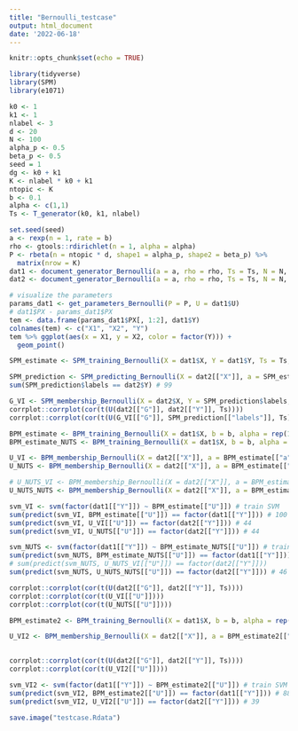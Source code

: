 ```yaml
---
title: "Bernoulli_testcase"
output: html_document
date: '2022-06-18'
---
```


```r
knitr::opts_chunk$set(echo = TRUE)
```
```r
library(tidyverse)
library(SPM)
library(e1071)
```


```r
k0 <- 1
k1 <- 1
nlabel <- 3
d <- 20
N <- 100
alpha_p <- 0.5
beta_p <- 0.5
seed = 1
dg <- k0 + k1
K <- nlabel * k0 + k1
ntopic <- K
b <- 0.1
alpha <- c(1,1)
Ts <- T_generator(k0, k1, nlabel)

```

```r
set.seed(seed)
a <- rexp(n = 1, rate = b)
rho <- gtools::rdirichlet(n = 1, alpha = alpha)
P <- rbeta(n = ntopic * d, shape1 = alpha_p, shape2 = beta_p) %>%
  matrix(nrow = K)
dat1 <- document_generator_Bernoulli(a = a, rho = rho, Ts = Ts, N = N, P = P, seed = 1)
dat2 <- document_generator_Bernoulli(a = a, rho = rho, Ts = Ts, N = N, P = P, seed = 2)
```
```r
# visualize the parameters
params_dat1 <- get_parameters_Bernoulli(P = P, U = dat1$U)
# dat1$PX - params_dat1$PX
tem <- data.frame(params_dat1$PX[, 1:2], dat1$Y)
colnames(tem) <- c("X1", "X2", "Y")
tem %>% ggplot(aes(x = X1, y = X2, color = factor(Y))) +
  geom_point()

```

```r
SPM_estimate <- SPM_training_Bernoulli(X = dat1$X, Y = dat1$Y, Ts = Ts, b = b, alpha = alpha, alpha_p = alpha_p, beta_p = beta_p, VI = TRUE)
```
```r
SPM_prediction <- SPM_predicting_Bernoulli(X = dat2[["X"]], a = SPM_estimate$a, rho = SPM_estimate$rho, Ts = Ts, P = SPM_estimate$P)
sum(SPM_prediction$labels == dat2$Y) # 99

G_VI <- SPM_membership_Bernoulli(X = dat2$X, Y = SPM_prediction$labels, a = SPM_estimate$a, rho = SPM_estimate$rho, Ts = Ts, P = SPM_estimate$P, VI = TRUE )
corrplot::corrplot(cor(t(U(dat2[["G"]], dat2[["Y"]], Ts))))
corrplot::corrplot(cor(t(U(G_VI[["G"]], SPM_prediction[["labels"]], Ts))))
```

```r
BPM_estimate <- BPM_training_Bernoulli(X = dat1$X, b = b, alpha = rep(1, ntopic), alpha_p = alpha_p, beta_p = beta_p, ntopic = ntopic, VI = TRUE)
BPM_estimate_NUTS <- BPM_training_Bernoulli(X = dat1$X, b = b, alpha = rep(1, ntopic), alpha_p = alpha_p, beta_p = beta_p, ntopic = ntopic, VI = FALSE)

U_VI <- BPM_membership_Bernoulli(X = dat2[["X"]], a = BPM_estimate[["a"]], rho = BPM_estimate[["rho"]], P = BPM_estimate[["P"]], VI = TRUE)
U_NUTS <- BPM_membership_Bernoulli(X = dat2[["X"]], a = BPM_estimate[["a"]], rho = BPM_estimate[["rho"]], P = BPM_estimate[["P"]], VI = FALSE)

# U_NUTS_VI <- BPM_membership_Bernoulli(X = dat2[["X"]], a = BPM_estimate_NUTS[["a"]], rho = BPM_estimate_NUTS[["rho"]], P = BPM_estimate_NUTS[["P"]], VI = TRUE) failed
U_NUTS_NUTS <- BPM_membership_Bernoulli(X = dat2[["X"]], a = BPM_estimate_NUTS[["a"]], rho = BPM_estimate_NUTS[["rho"]], P = BPM_estimate_NUTS[["P"]], VI = FALSE)

svm_VI <- svm(factor(dat1[["Y"]]) ~ BPM_estimate[["U"]]) # train SVM
sum(predict(svm_VI, BPM_estimate[["U"]]) == factor(dat1[["Y"]])) # 100
sum(predict(svm_VI, U_VI[["U"]]) == factor(dat2[["Y"]])) # 44
sum(predict(svm_VI, U_NUTS[["U"]]) == factor(dat2[["Y"]])) # 44

svm_NUTS <- svm(factor(dat1[["Y"]]) ~ BPM_estimate_NUTS[["U"]]) # train SVM
sum(predict(svm_NUTS, BPM_estimate_NUTS[["U"]]) == factor(dat1[["Y"]])) # 98
# sum(predict(svm_NUTS, U_NUTS_VI[["U"]]) == factor(dat2[["Y"]])) 
sum(predict(svm_NUTS, U_NUTS_NUTS[["U"]]) == factor(dat2[["Y"]])) # 46

corrplot::corrplot(cor(t(U(dat2[["G"]], dat2[["Y"]], Ts))))
corrplot::corrplot(cor(t(U_VI[["U"]])))
corrplot::corrplot(cor(t(U_NUTS[["U"]])))
```
```r
BPM_estimate2 <- BPM_training_Bernoulli(X = dat1$X, b = b, alpha = rep(1, 2), alpha_p = alpha_p, beta_p = beta_p, ntopic = 2, VI = TRUE)

U_VI2 <- BPM_membership_Bernoulli(X = dat2[["X"]], a = BPM_estimate2[["a"]], rho = BPM_estimate2[["rho"]], P = BPM_estimate2[["P"]], VI = TRUE)
  

corrplot::corrplot(cor(t(U(dat2[["G"]], dat2[["Y"]], Ts))))
corrplot::corrplot(cor(t(U_VI2[["U"]])))

svm_VI2 <- svm(factor(dat1[["Y"]]) ~ BPM_estimate2[["U"]]) # train SVM
sum(predict(svm_VI2, BPM_estimate2[["U"]]) == factor(dat1[["Y"]])) # 88
sum(predict(svm_VI2, U_VI2[["U"]]) == factor(dat2[["Y"]])) # 39

```

```r
save.image("testcase.Rdata")
```


